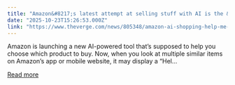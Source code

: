 ```yaml
---
title: "Amazon&#8217;s latest attempt at selling stuff with AI is the &#8216;Help me decide&#8217; button"
date: "2025-10-23T15:26:53.000Z"
link: "https://www.theverge.com/news/805348/amazon-ai-shopping-help-me-decide"
---
```


Amazon is launching a new AI-powered tool that’s supposed to help you choose which product to buy. Now, when you look at multiple similar items on Amazon’s app or mobile website, it may display a “Hel...

[Read more](https://www.theverge.com/news/805348/amazon-ai-shopping-help-me-decide)
